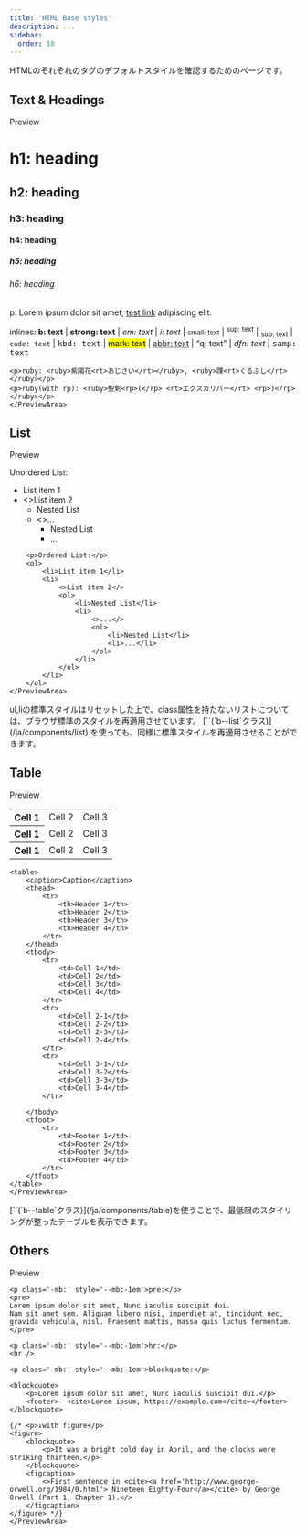 ```yaml
---
title: 'HTML Base styles'
description: ...
sidebar:
  order: 10
---
```



HTMLのそれぞれのタグのデフォルトスタイルを確認するためのページです。


## Text & Headings
<Preview>
	<PreviewTitle>Preview</PreviewTitle>
	<PreviewArea p='30' isFlow='s'>
	<hgroup>
		<h1>h1: heading</h1>
		<h2>h2: heading</h2>
		<h3>h3: heading</h3>
		<h4>h4: heading</h4>
		<h5>h5: heading</h5>
		<h6>h6: heading</h6>
	</hgroup>
	<p>p: Lorem ipsum dolor sit amet, <a href='#' title='test link'>test link</a> adipiscing elit.</p>
	<p>inlines: <b>b: text</b> | <strong>strong: text</strong> |
		<em>em: text</em> | <i>i: text</i> | <small>small: text</small> |
		<sup>sup: text</sup> | <sub>sub: text</sub> | 
		<code>code: text</code> | <kbd>kbd: text</kbd> | <mark>mark: text</mark> |
		<abbr title='Avenue'>abbr: text</abbr> | <q cite='...'>q: text</q> |
		<dfn>dfn: text</dfn> | <samp>samp: text</samp></p>

	<p>ruby: <ruby>紫陽花<rt>あじさい</rt></ruby>, <ruby>踝<rt>くるぶし</rt></ruby></p>
	<p>ruby(with rp): <ruby>聖剣<rp>(</rp> <rt>エクスカリバー</rt> <rp>)</rp></ruby></p>
	</PreviewArea>
</Preview>


## List
<Preview>
	<PreviewTitle>Preview</PreviewTitle>
	<PreviewArea p='30'>
		<p>Unordered List:</p>
		<ul>
			<li>List item 1</li>
			<li>
				<>List item 2</>
				<ul>
					<li>Nested List</li>
					<li>
						<>...</>
						<ul>
							<li>Nested List</li>
							<li>...</li>
						</ul>
					</li>
				</ul>
			</li>
		</ul>

		<p>Ordered List:</p>
		<ol>
			<li>List item 1</li>
			<li>
				<>List item 2</>
				<ol>
					<li>Nested List</li>
					<li>
						<>...</>
						<ol>
							<li>Nested List</li>
							<li>...</li>
						</ol>
					</li>
				</ol>
			</li>
		</ol>
	</PreviewArea>
</Preview>

<Reference>
ul,liの標準スタイルはリセットした上で、class属性を持たないリストについては、ブラウザ標準のスタイルを再適用させています。  
[`<List>`(`b--list`クラス)](/ja/components/list) を使っても、同様に標準スタイルを再適用させることができます。
</Reference>

## Table

<Preview>
	<PreviewTitle>Preview</PreviewTitle>
	<PreviewArea p='30'>
	<table>
		<tbody>
			<tr>
				<th>Cell 1</th>
				<td>Cell 2</td>
				<td>Cell 3</td>
			</tr>
			<tr>
				<th>Cell 1</th>
				<td>Cell 2</td>
				<td>Cell 3</td>
			</tr>
			<tr>
				<th>Cell 1</th>
				<td>Cell 2</td>
				<td>Cell 3</td>
			</tr>
		</tbody>
	</table>

	<table>
		<caption>Caption</caption>
		<thead>
			<tr>
				<th>Header 1</th>
				<th>Header 2</th>
				<th>Header 3</th>
				<th>Header 4</th>
			</tr>
		</thead>
		<tbody>
			<tr>
				<td>Cell 1</td>
				<td>Cell 2</td>
				<td>Cell 3</td>
				<td>Cell 4</td>
			</tr>
			<tr>
				<td>Cell 2-1</td>
				<td>Cell 2-2</td>
				<td>Cell 2-3</td>
				<td>Cell 2-4</td>
			</tr>
			<tr>
				<td>Cell 3-1</td>
				<td>Cell 3-2</td>
				<td>Cell 3-3</td>
				<td>Cell 3-4</td>
			</tr>
			
		</tbody>
		<tfoot>
			<tr>
				<td>Footer 1</td>
				<td>Footer 2</td>
				<td>Footer 3</td>
				<td>Footer 4</td>
			</tr>
		</tfoot>
	</table>
	</PreviewArea>
</Preview>


<Reference>
[`<Table>`(`b--table`クラス)](/ja/components/table)を使うことで、最低限のスタイリングが整ったテーブルを表示できます。
</Reference>




## Others
<Preview>
	<PreviewTitle>Preview</PreviewTitle>
	<PreviewArea p='30'>

	<p class='-mb:' style='--mb:-1em'>pre:</p>
	<pre>
	Lorem ipsum dolor sit amet, Nunc iaculis suscipit dui.
	Nam sit amet sem. Aliquam libero nisi, imperdiet at, tincidunt nec, gravida vehicula, nisl. Praesent mattis, massa quis luctus fermentum.
	</pre>

	<p class='-mb:' style='--mb:-1em'>hr:</p>
	<hr />

	<p class='-mb:' style='--mb:-1em'>blockquote:</p>

	<blockquote>
		<p>Lorem ipsum dolor sit amet, Nunc iaculis suscipit dui.</p>
		<footer>- <cite>Lorem ipsum, https://example.com</cite></footer>
	</blockquote>

	{/* <p>↓with figure</p>
	<figure>
		<blockquote>
			<p>It was a bright cold day in April, and the clocks were striking thirteen.</p>
		</blockquote>
		<figcaption>
			<>First sentence in <cite><a href='http://www.george-orwell.org/1984/0.html'> Nineteen Eighty-Four</a></cite> by George Orwell (Part 1, Chapter 1).</>
		</figcaption>
	</figure> */}
	</PreviewArea>
</Preview>
